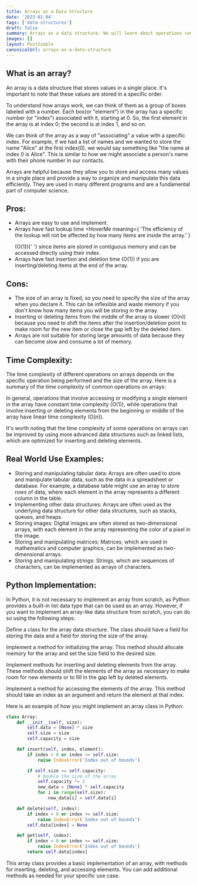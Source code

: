 ```yaml
---
title: Arrays as a Data Structure
date: '2023-01-04'
tags: ['data structures']
draft: false
summary: Arrays as a data structure. We will learn about operations complexity and more.
images: []
layout: PostSimple
canonicalUrl: arrays-as-a-data-structure
---
```


## What is an array?

An array is a data structure that stores values in a single place. It's important to note that these values are stored in a specific order.

To understand how arrays work, we can think of them as a group of boxes labeled with a number. Each box(or "element") in the array has a specific number (or "index") associated with it, starting at 0. So, the first element in the array is at index 0; the second is at index 1, and so on.

We can think of the array as a way of "associating" a value with a specific index. For example, if we had a list of names and we wanted to store the name "Alice" at the first index(0), we would say something like "the name at index 0 is Alice". This is similar to how we might associate a person's name with their phone number in our contacts.

Arrays are helpful because they allow you to store and access many values in a single place and provide a way to organize and manipulate this data efficiently. They are used in many different programs and are a fundamental part of computer science.

## Pros:

- Arrays are easy to use and implement.
- Arrays have fast lookup time
  <HoverMe
    meaning={
      'The efficiency of the lookup will not be affected by how many items are inside the array.'
    }
  >
    (O(1)){' '}
  </HoverMe>
  since items are stored in contiguous memory and can be accessed directly using their index.
- Arrays have fast insertion and deletion time (O(1)) if you are inserting/deleting items at the end of the array.

## Cons:

- The size of an array is fixed, so you need to specify the size of the array when you declare it. This can be inflexible and waste memory if you don't know how many items you will be storing in the array.
- Inserting or deleting items from the middle of the array is slower (O(n)) because you need to shift the items after the insertion/deletion point to make room for the new item or close the gap left by the deleted item.
- Arrays are not suitable for storing large amounts of data because they can become slow and consume a lot of memory.

## Time Complexity:

The time complexity of different operations on arrays depends on the specific operation being performed and the size of the array. Here is a summary of the time complexity of common operations on arrays:

<div class="h-[40vh] w-full">
  <TimeComplexityFlow
    access_time="O(1)"
    search_time="O(n)"
    insertion_time="O(n)"
    deletion_time="O(n)"
  />
</div>

In general, operations that involve accessing or modifying a single element in the array have constant time complexity (O(1)), while operations that involve inserting or deleting elements from the beginning or middle of the array have linear time complexity (O(n)).

It's worth noting that the time complexity of some operations on arrays can be improved by using more advanced data structures such as linked lists, which are optimized for inserting and deleting elements.

## Real World Use Examples:

- Storing and manipulating tabular data: Arrays are often used to store and manipulate tabular data, such as the data in a spreadsheet or database. For example, a database table might use an array to store rows of data, where each element in the array represents a different column in the table.
- Implementing other data structures: Arrays are often used as the underlying data structure for other data structures, such as stacks, queues, and heaps.
- Storing images: Digital images are often stored as two-dimensional arrays, with each element in the array representing the color of a pixel in the image.
- Storing and manipulating matrices: Matrices, which are used in mathematics and computer graphics, can be implemented as two-dimensional arrays.
- Storing and manipulating strings: Strings, which are sequences of characters, can be implemented as arrays of characters.

## Python Implementation:

In Python, it is not necessary to implement an array from scratch, as Python provides a built-in list data type that can be used as an array. However, if you want to implement an array-like data structure from scratch, you can do so using the following steps:

Define a class for the array data structure. The class should have a field for storing the data and a field for storing the size of the array.

Implement a method for initializing the array. This method should allocate memory for the array and set the size field to the desired size.

Implement methods for inserting and deleting elements from the array. These methods should shift the elements of the array as necessary to make room for new elements or to fill in the gap left by deleted elements.

Implement a method for accessing the elements of the array. This method should take an index as an argument and return the element at that index.

Here is an example of how you might implement an array class in Python:

```python
class Array:
    def __init__(self, size):
        self.data = [None] * size
        self.size = size
        self.capacity = size

    def insert(self, index, element):
        if index < 0 or index >= self.size:
            raise IndexError('Index out of bounds')

        if self.size == self.capacity:
            # Double the size of the array
            self.capacity *= 2
            new_data = [None] * self.capacity
            for i in range(self.size):
                new_data[i] = self.data[i]

    def delete(self, index):
        if index < 0 or index >= self.size:
            raise IndexError('Index out of bounds')
        self.data[index] = None

    def get(self, index):
        if index < 0 or index >= self.size:
            raise IndexError('Index out of bounds')
        return self.data[index]
```

This array class provides a basic implementation of an array, with methods for inserting, deleting, and accessing elements. You can add additional methods as needed for your specific use case.
